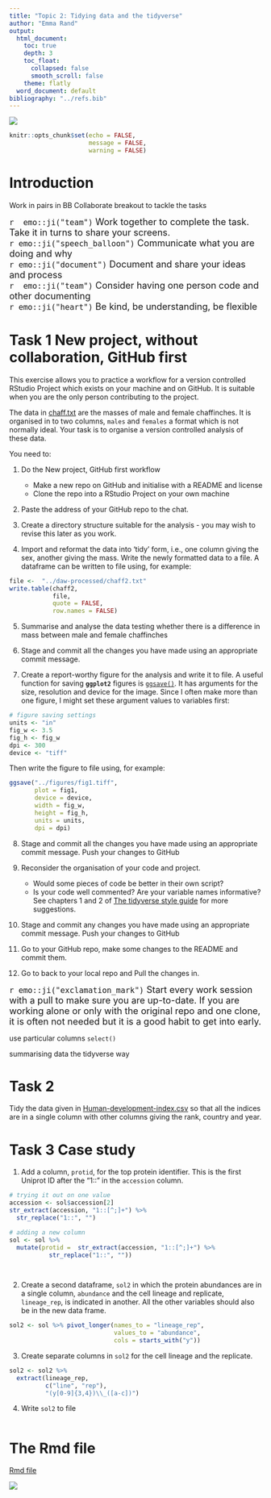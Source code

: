 ```yaml
---
title: "Topic 2: Tidying data and the tidyverse"
author: "Emma Rand"
output:
  html_document:
    toc: true
    depth: 3
    toc_float:
      collapsed: false
      smooth_scroll: false
    theme: flatly
  word_document: default
bibliography: "../refs.bib"
---
```



![](../pics/58M.png)

```r
knitr::opts_chunk$set(echo = FALSE,
                      message = FALSE,
                      warning = FALSE)
```

# Introduction

Work in pairs in BB Collaborate breakout to tackle the tasks

<font size = "4">
`r  emo::ji("team")` Work together to complete the task. Take it in turns to share your screens.   
`r emo::ji("speech_balloon")` Communicate what you are doing and why  
`r emo::ji("document")` Document and share your ideas and process   
`r  emo::ji("team")` Consider having one person code and other documenting  
`r emo::ji("heart")` Be kind, be understanding, be flexible   
</font>


# Task 1 New project, without collaboration, GitHub first

This exercise allows you to practice a workflow for a version controlled  RStudio Project which exists on your machine and on GitHub. It is suitable when you are the only person contributing to the project.

The data in [chaff.txt](../data-raw/chaff.txt) are the masses of male and female chaffinches. It is organised in to two columns, `males` and `females` a format which is not normally ideal. Your task is to organise a version controlled analysis of these data.

You need to:

1. Do the New project, GitHub first workflow
   * Make a new repo on GitHub and initialise with a README and license  
   * Clone the repo into a RStudio Project on your own machine  

2. Paste the address of your GitHub repo to the chat.  

3. Create a directory structure suitable for the analysis - you may wish to revise this later as you work.  

4. Import and reformat the data into 'tidy' form, i.e., one column giving the sex, another giving the mass. Write the newly formatted data to a file.  A dataframe can be written to file using, for example:
```r
file <-  "../daw-processed/chaff2.txt"
write.table(chaff2, 
            file, 
            quote = FALSE,
            row.names = FALSE)
```

5. Summarise and analyse the data testing whether there is a difference in mass between male and female chaffinches

6. Stage and commit all the changes you have made using an appropriate commit message. 

7. Create a report-worthy figure for the analysis and write it to file. A useful function for saving **`ggplot2`** figures is [`ggsave()`](https://ggplot2.tidyverse.org/reference/ggsave.html). It has arguments for the size, resolution and device for the image. Since I often make more than one figure, I might set these argument values to variables first:

```r
# figure saving settings
units <- "in"  
fig_w <- 3.5
fig_h <- fig_w
dpi <- 300
device <- "tiff" 
```
Then write the figure to file using, for example:

```r
ggsave("../figures/fig1.tiff",
       plot = fig1,
       device = device,
       width = fig_w,
       height = fig_h,
       units = units,
       dpi = dpi)
```

8. Stage and commit all the changes you have made using an appropriate commit message. Push your changes to GitHub

9. Reconsider the organisation of your code and project.
   * Would some pieces of code be better in their own script?  
   * Is your code well commented? Are your variable names informative? See chapters 1 and 2 of [The tidyverse style guide](https://style.tidyverse.org/) for more suggestions.  

10. Stage and commit any changes you have made using an appropriate commit message. Push your changes to GitHub

11. Go to your GitHub repo, make some changes to the README and commit them.

12. Go to back to your local repo and Pull the changes in.

<font size = "4">
`r emo::ji("exclamation_mark")` Start every work session with a pull to make sure you are up-to-date. If you are working alone or only with the original repo and one clone, it is often not needed but it is a good habit to get into early.
</font>


use particular columns `select()`

summarising data the tidyverse way

# Task 2 

Tidy the data given in [Human-development-index.csv](../data-raw/Human-development-index.csv) so that all the indices are in a single column with other columns giving the rank, country and year.



# Task 3 Case study

1. Add a column, `protid`, for the top protein identifier. This is the first Uniprot ID after the "1::" in the `accession` column. 

```r
# trying it out on one value
accession <- sol$accession[2]
str_extract(accession, "1::[^;]+") %>% 
  str_replace("1::", "")

# adding a new column 
sol <- sol %>%
  mutate(protid =  str_extract(accession, "1::[^;]+") %>% 
           str_replace("1::", ""))

            
```



2. Create a second dataframe, `sol2` in which the protein abundances are in a single column, `abundance` and the cell lineage and replicate, `lineage_rep`, is indicated in another. All the other variables should also be in the new data frame. 
```r
sol2 <- sol %>% pivot_longer(names_to = "lineage_rep",
                             values_to = "abundance",
                             cols = starts_with("y"))


```


3. Create separate columns in `sol2` for the cell lineage and the replicate.
```r
sol2 <- sol2 %>%
  extract(lineage_rep,
          c("line", "rep"),
          "(y[0-9]{3,4})\\_([a-c])")
```

4. Write `sol2` to file
```r

```


# The Rmd file

[Rmd file](01_project_organisation.Rmd)

![](../pics/58Mend.png)


